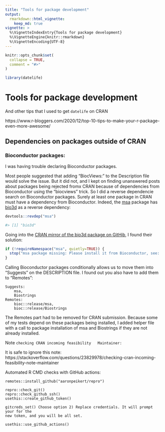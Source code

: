 ```yaml
---
title: "Tools for package development"
output:
  rmarkdown::html_vignette:
    keep_md: true
vignette: >
  %\VignetteIndexEntry{Tools for package development}
  %\VignetteEngine{knitr::rmarkdown}
  %\VignetteEncoding{UTF-8}
---
```


```r
knitr::opts_chunk$set(
  collapse = TRUE,
  comment = "#>"
)
```

```r
library(datelife)
```

# Tools for package development
And other tips that I used to get `datelife` on CRAN

https://www.r-bloggers.com/2020/12/top-10-tips-to-make-your-r-package-even-more-awesome/

## Dependencies on packages outside of CRAN

### Bioconductor packages:

I was having trouble declaring Bioconductor packages.

Most people suggested that adding "BiocViews:" to the Description file would solve
the issue. But it did not, and I kept on finding unanswered posts about packages
being rejected fromx CRAN because of dependencies from Bioconductor using the "biocviews"
trick.
So I did a reverse dependencie search on Bioconductor packages. Surely at least
one package in CRAN must have a dependency from Bioconductor. Indeed, the
[msa](https://bioconductor.org/packages/release/bioc/html/msa.html) package has
[bio3d](https://CRAN.R-project.org/package=bio3d) as a reverse dependency:

```r
devtools::revdep("msa")

#> [1] "bio3d"
```

Going into the [CRAN mirror of the bio3d package on GitHib](https://github.com/cran/bio3d),
I found their solution:

```r
if (!requireNamespace("msa", quietly=TRUE)) {
  stop("msa package missing: Please install it from Bioconductor, see: ?BiocManager::install")
}
```


Calling Bioconductor packages conditionally allows us to move them into "Suggests"
on the DESCRIPTION file. I found out you also have to add them to "Remotes":

```
Suggests:
    msa,
    Biostrings
Remotes:
    bioc::release/msa,
    bioc::release/Biostrings
```

The Remotes part had to be removed for CRAN submission. Because some of my tests
depend on these packages being installed, I added  helper file with a call to
package installation of msa and Biostrings if they are not already installed.




Note `checking CRAN incoming feasibility   Maintainer:`

It is safe to ignore this note:
https://stackoverflow.com/questions/23829978/checking-cran-incoming-feasibility-note-maintainer

Automated R CMD checks with GitHub actions:

```
remotes::install_github("aaronpeikert/repro")

repro::check_git()
repro::check_github_ssh()
usethis::create_github_token()

gitcreds_set() Choose option 2) Replace credentials. It will prompt your for the
new token, and you will be all set.

usethis::use_github_actions()
```
